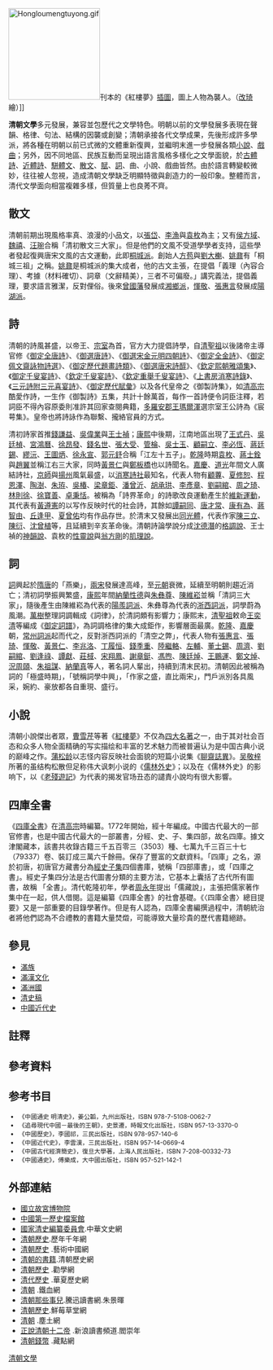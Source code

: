 [[File:Hongloumengtuyong.gif|180px]]刊本的《紅樓夢》[[插圖|插圖]]，圖上人物為襲人。（[[改琦|改琦]]繪）]]

'''清朝文學'''多元發展，兼容並包歷代之文學特色{{參考|name=清代文學批評論集|1={{Cite book|author=吳宏一|title=《清代文學批評論集》〈序〉}}}}。明朝以前的文學發展多表現在聲韻、格律、句法、結構的因襲或創變；清朝承接各代文學成果，先後形成許多學派，將各種在明朝以前已式微的文體重新復興，並繼明末進一步發展各類[[小說|小說]]、[[戲曲|戲曲]]；另外，因不同地區、民族互動而呈現出語言風格多樣化之文學面貌，於[[古體詩|古體詩]]、[[近體詩|近體詩]]、[[駢體文|駢體文]]、[[散文|散文]]、[[賦|賦]]、[[詞_(文學)|詞]]、曲、小說、戲曲皆然。由於語言轉變較微妙，往往被人忽視，造成清朝文學缺乏明顯特徵與創造力的一般印象。整體而言，清代文學面向相當複雜多樣，但質量上也良莠不齊{{參考|name=清代文學通論|1={{Cite book|author=蔣寅|title=《清代文學通論》〈清代文學的特徵、分期及歷史地位〉}}}}。

==散文==
清朝前期出現風格率真、浪漫的小品文，以[[張岱|張岱]]、[[李漁|李漁]]與[[袁枚|袁枚]]為主；又有[[侯方域|侯方域]]、[[魏禧|魏禧]]、[[汪琬|汪琬]]合稱「清初散文三大家」{{參考|name=四庫全書總目提要|1={{Cite book|author=紀昀|title=《四庫全書總目提要》：「古文一脈，……國初風氣還淳，一時學者始復講唐宋以來之矩矱。而（汪）琬與魏禧、侯方域稱為最三。」}}}}。但是他們的文風不受道學學者支持，這些學者發起復興唐宋文風的古文運動，此即[[桐城派|桐城派]]。創始人[[方苞|方苞]]與[[劉大櫆|劉大櫆]]、[[姚鼐|姚鼐]]有「桐城三祖」之稱。[[姚鼐|姚鼐]]是桐城派的集大成者，他的古文主張，在提倡「義理（內容合理）、考據（材料確切）、詞章（文辭精美），三者不可偏廢。」講究義法，提倡義理，要求語言雅潔，反對俚俗。後來[[曾國藩|曾國藩]]發展成[[湘鄉派|湘鄉派]]，[[惲敬|惲敬]]、[[張惠言|張惠言]]發展成[[陽湖派|陽湖派]]{{參考|name=中國通史明清史文學}}。

==詩==
清朝的詩風甚盛{{參考|name=中國通史明清史文學}}，以帝王、[[宗室|宗室]]為首，官方大力提倡詩學，自[[清聖祖|清聖祖]]以後諸帝主導官修《[[御定全唐詩|御定全唐詩]]》、《[[御選唐詩|御選唐詩]]》、《[[御選宋金元明四朝詩|御選宋金元明四朝詩]]》、《[[御定全金詩|御定全金詩]]》、《[[御定佩文齋詠物詩選|御定佩文齋詠物詩選]]》、《[[御定歷代題畫詩類|御定歷代題畫詩類]]》、《[[御選唐宋詩醇|御選唐宋詩醇]]》、《[[欽定熙朝雅頌集|欽定熙朝雅頌集]]》、《[[御定千叟宴詩|御定千叟宴詩]]》、《[[欽定千叟宴詩|欽定千叟宴詩]]》、《[[欽定重舉千叟宴詩|欽定重舉千叟宴詩]]》、《[[上書房消寒詩錄|上書房消寒詩錄]]》、《[[三元詩附三元喜宴詩|三元詩附三元喜宴詩]]》、《[[御定歷代賦彙|御定歷代賦彙]]》以及各代皇帝之《御製詩集》，如[[清高宗|清高宗]]酷愛作詩，一生作《御製詩》五集，共計十餘萬首，每作一首詩便令詞臣注釋，若詞臣不得內容原委則准許其回家查閱典籍{{參考|name=嘯亭雜錄卷一·純廟博雅|1={{Cite book|author=禮親王昭槤|title=《嘯亭雜錄》〈卷一·純廟博雅〉：「純廟天縱聰慧，攬讀淵博，萬幾之暇，惟以丹鉛從事。禦製詩五集，至十餘萬首，雖自古詩人詞客，未有如是之多者。每一詩出，令儒臣注釋，不得原委者，許歸家涉獵。然多有翻擷萬卷莫能解者，然後上舉其出處，以博一笑，諸臣無不佩服。」}}}}，[[多羅安郡王|多羅安郡王]][[瑪爾渾|瑪爾渾]]選宗室王公詩為《宸萼集》。皇帝也將詩詠作為聯繫、攏絡官員的方式{{參考|name=嘯亭雜錄卷一·賞花釣魚|1={{Cite book|author=禮親王昭槤|title=《嘯亭雜錄》〈卷一·賞花釣魚〉：「世宗馭下嚴肅，然每假以辭色，以聯上下之情。丙午秋，特宴文武大僚於乾清宮，賦詩飲酒。每佳時令節，必賜諸王大臣遊宴，泛舟福海，賞花釣魚，竟日乃散。故當時堂廉之間，歡若父子，無不可達之情也。」〈卷一·友愛昆仲〉：「上即位後，優待和、果二王，每陪膳侍宴，賦詩飲酒，殆無虛日。」}}}}。

清初詩家首推[[錢謙益|錢謙益]]、[[吳偉業|吳偉業]]與[[王士禎|王士禎]]；[[康熙|康熙]]中後期，江南地區出現了[[王式丹|王式丹]]、[[吳廷楨|吳廷楨]]、[[宮鴻曆|宮鴻曆]]、[[徐昂發|徐昂發]]、[[錢名世|錢名世]]、[[張大受_(康熙進士)|張大受]]、[[管棆|管棆]]、[[吳士玉|吳士玉]]、[[顧嗣立|顧嗣立]]、[[李必恆|李必恆]]、[[蔣廷錫|蔣廷錫]]、[[繆沅|繆沅]]、[[王圖炳|王圖炳]]、[[徐永宣|徐永宣]]、[[郭元𨥤|郭元𨥤]]合稱「江左十五子」。[[乾隆|乾隆]]時期[[袁枚|袁枚]]、[[蔣士銓|蔣士銓]]與[[趙翼|趙翼]]並稱江右三大家，同時[[黃景仁|黃景仁]]與[[鄭板橋|鄭板橋]]也以詩聞名。[[嘉慶|嘉慶]]、[[道光|道光]]年間文人廣結詩社，[[京師|京師]]與[[揚州|揚州]]風氣最盛，以[[消寒詩社|消寒詩社]]最知名，代表人物有[[顧蓴|顧蓴]]、[[夏修恕|夏修恕]]、[[程恩澤|程恩澤]]、[[陶澍|陶澍]]、[[朱珔|朱珔]]、[[吳椿|吳椿]]、[[梁章鉅|梁章鉅]]、[[潘曾沂|潘曾沂]]、[[胡承珙|胡承珙]]、[[李彥章|李彥章]]、[[劉嗣綰|劉嗣綰]]、[[周之琦|周之琦]]、[[林則徐|林則徐]]、[[徐寶善|徐寶善]]、[[卓秉恬|卓秉恬]]。被稱為「詩界革命」的詩歌改良運動產生於[[維新運動|維新運動]]，其代表有[[黃遵憲|黃遵憲]]的以写作反映时代的社会詩，其餘如[[譚嗣同|譚嗣同]]、[[唐才常|唐才常]]、[[康有為|康有為]]、[[蔣智由|蔣智由]]、[[丘逢甲|丘逢甲]]、[[夏曾佑|夏曾佑]]均有作品存世。於清末又發展出[[同光體|同光體]]，代表作家[[陳三立|陳三立]]、[[陳衍|陳衍]]、[[沈曾植|沈曾植]]等，且延續到辛亥革命後。清朝詩論學說分成[[沈德潛|沈德潛]]的[[格調說|格調說]]、王士禎的[[神韻說|神韻說]]、袁枚的[[性靈說|性靈說]]與[[翁方剛|翁方剛]]的[[肌理說|肌理說]]{{參考|name=中國通史明清史文學}}。

==詞==
[[詞_(文學)|詞]]興起於[[隋|隋]][[唐|唐]]的「燕樂」，[[兩宋|兩宋]]發展達高峰，至[[元朝|元朝]]衰微，延續至明朝則趨近消亡{{參考|name=白雨齋詞話|1={{Cite book|author=陳廷焯|title=《白雨齋詞話》卷一}}}}{{參考|name=清代詞學概論卷一|1={{Cite book|author=徐珂|title=《清代詞學概論》卷一·總論}}}}；清初詞學振興繁盛，[[康熙|康熙]]年間[[納蘭性德|納蘭性德]]與[[朱彝尊|朱彝尊]]、[[陳維崧|陳維崧]]並稱「清詞三大家」，隨後產生由陳維崧為代表的[[陽羨詞派|陽羨詞派]]、朱彝尊為代表的[[浙西詞派|浙西詞派]]，詞學蔚為風潮。[[萬樹|萬樹]]整理詞調輯成《詞律》，於清詞頗有影響力；康熙末，[[清聖祖|清聖祖]]敕命[[王奕清|王奕清]]等編成《[[御定詞譜|御定詞譜]]》，為詞調格律的集大成鉅作，影響層面最廣{{參考|name=欽定詞譜|1={{Cite book|author=王奕清等|title=《欽定詞譜》上冊·點校說明，學苑出版社}}}}。[[乾隆|乾隆]]、[[嘉慶|嘉慶]]朝，[[常州詞派|常州詞派]]起而代之，反對浙西詞派的「清空之弊」，代表人物有[[張惠言|張惠言]]、[[張琦_(嘉慶舉人)|張琦]]、[[惲敬|惲敬]]、[[黃景仁|黃景仁]]、[[李兆洛|李兆洛]]、[[丁履恒|丁履恒]]、[[錢季重|錢季重]]、[[陸繼輅|陸繼輅]]、[[左輔|左輔]]、[[董士錫|董士錫]]、[[周濟_(詞人)|周濟]]、[[劉嗣綰|劉嗣綰]]、[[劉逢祿|劉逢祿]]、[[譚獻|譚獻]]、[[莊棫|莊棫]]、[[宋翔鳳|宋翔鳳]]、[[謝章鋌|謝章鋌]]、[[馮煦|馮煦]]、[[陳廷焯|陳廷焯]]、[[王鵬運|王鵬運]]、[[鄭文焯|鄭文焯]]、[[況周頤|況周頤]]、[[朱祖謀|朱祖謀]]、[[納蘭真|納蘭真]]等人，著名詞人輩出，持續到清末民初{{參考|name=常州詞派構成與變遷析論|1={{Cite book|author=侯雅文|title=《常州詞派構成與變遷析論》，國立中央大學中國文學研究所博士論文}}}}。清朝因此被稱為詞的「極盛時期」，「號稱詞學中興」，「作家之盛，直比兩宋」，門戶派別各具風采，婉約、豪放都各自重現、盛行{{參考|name=中國詩詞演進史|1={{Cite book|author=嵇哲|title=《中國詩詞演進史》頁298}}}}。

==小說==
清朝小說傑出者眾，[[曹雪芹|曹雪芹]]等著《[[紅樓夢|紅樓夢]]》不仅為[[四大名著|四大名著]]之一，由于其对社会百态和众多人物全面精确的写实描绘和丰富的艺术魅力而被普遍认为是中国古典小说的巅峰之作。[[蒲松龄|蒲松龄]]以志怪内容反映社会面貌的短篇小说集《[[聊齋誌異|聊齋誌異]]》。[[吴敬梓|吴敬梓]]所著的虽结构松散但足称伟大讽刺小说的《[[儒林外史|儒林外史]]》；以及在《儒林外史》的影响下，以《[[老殘遊記|老殘遊記]]》为代表的揭发官场丑态的譴責小說均有很大影響{{參考|name=中國通史明清史文學|1={{Cite book|author=姜公韜|title=《中國通史 明清史》〈第七章 五百年社會文化的掠影〉|pages=第153頁-157頁}}}}。

==四庫全書==
《[[四庫全書|四庫全書]]》在[[清高宗|清高宗]]時編纂。1772年開始，經十年編成。中國古代最大的一部官修書，也是中國古代最大的一部叢書，分經、史、子、集四部，故名四庫。據文津閣藏本，該書共收錄古籍三千五百零三（3503）種、七萬九千三百三十七（79337）卷、裝訂成三萬六千餘冊。保存了豐富的文獻資料。「四庫」之名，源於初唐，初唐官方藏書分為[[經史子集|經史子集]]四個書庫，號稱「四部庫書」，或「四庫之書」。經史子集四分法是古代圖書分類的主要方法，它基本上囊括了古代所有圖書，故稱 「全書」。清代乾隆初年，學者[[周永年|周永年]]提出「儒藏說」，主張把儒家著作集中在一起，供人借閱。這是編纂《四庫全書》的社會基礎。《〈四庫全書〉總目提要》又是一部重要的目錄學著作。但是有人認為，四庫全書編撰過程中，清朝統治者將他們認為不合禮教的書籍大量焚燬，可能導致大量珍貴的歷代書籍絕跡{{noteTag|1=乾隆編纂四庫全書同時銷毀了對清朝不利的書籍總數，據統計為一萬三千六百卷。焚書總數，15萬冊。銷毀版片總數170餘種、８萬餘塊。除了焚燬書籍，還系統的對明代檔案進行了銷毀。目前明代檔案僅三千餘件，主要是天啟、崇禎朝兵部檔案，也有少量洪武、永樂、宣德、成化、正德、嘉靖、隆慶、萬曆、泰昌朝的官方文書{{refTag|1=《中國歷史》人教版}}。}}。

== 參見 ==
* [[滿族|滿族]]
* [[滿漢文化|滿漢文化]]
* [[滿洲國|滿洲國]]
* [[清史稿|清史稿]]
* [[中國近代史|中國近代史]]

== 註釋 ==
{{Reflist|group="註"|colwidth=30em}}

== 參考資料 ==
{{Reflist|colwidth=30em}}  
{{Reflist|group="參"|colwidth=30em}}  

== 参考书目 ==
<div style="font-size: 85%">
* 《中國通史 明清史》，姜公韜，九州出版社，ISBN 978-7-5108-0062-7
* 《追尋現代中國－最後的王朝》，史景遷，時報文化出版社，ISBN 957-13-3370-0
* 《中國歷史》，李國祁，三民出版社，ISBN 978-957-140-6
* 《中國近代史》，李雲漢，三民出版社，ISBN 957-14-0669-4 
* 《中國古代經濟簡史》，復旦大學著，上海人民出版社，ISBN 7-208-00332-73
* 《中國通史》，傅樂成，大中國出版社，ISBN 957-521-142-1
</div>

== 外部連結 ==
{{Commons|Qing Dynasty|清朝}}
{{wikisource|Category:清朝條約|清朝條約}} 

* [http://www.npm.gov.tw/npmwebadmin.jsp?do=index 國立故宮博物院] {{Wayback|url=http://www.npm.gov.tw/npmwebadmin.jsp?do=index |date=20171129080158 }}
* [http://www.lsdag.com/ 中國第一歷史檔案館] {{Wayback|url=http://www.lsdag.com/ |date=20100426064359 }}
* [https://web.archive.org/web/20120618102637/http://www.qinghistory.cn/tws/ 國家清史編纂委員會].中華文史網
* [https://web.archive.org/web/20101011062808/http://www.lsqn.cn/ChinaHistory/qing/ 清朝歷史].歷年千年網
* [http://www.artx.cn/artx/lishi/list_10_1.html 清朝歷史] {{Wayback|url=http://www.artx.cn/artx/lishi/list_10_1.html |date=20210215172917 }}.藝術中國網
* [https://web.archive.org/web/20110225121338/http://www.qingchao.net/shu/ 清朝的書籍].清朝歷史網
* [http://www.quanxue.cn/LS_Qing2/index.html 清朝歷史] {{Wayback|url=http://www.quanxue.cn/LS_Qing2/index.html |date=20210212012554 }}.勸學網
* [http://www.hxlsw.com/history/Qing/ 清代歷史] {{Wayback|url=http://www.hxlsw.com/history/Qing/ |date=20210301061343 }}.華夏歷史網
* [http://data.tiexue.net/history/qingchao4894/ 清朝] {{Wayback|url=http://data.tiexue.net/history/qingchao4894/ |date=20170728021319 }}.鐵血網
* [https://web.archive.org/web/20120511204754/http://book.qq.com/s/book/0/10/10160/index.shtml 清朝那些事兒].騰迅讀書網.朱景暉
* [https://web.archive.org/web/20110412075857/http://www.xmmxmm.com/qingchao/ 清朝歷史].鮮莓草堂網
* [http://www.xtmm.cn//qing/ 清朝] {{Wayback|url=http://www.xtmm.cn//qing/ |date=20200606071447 }}.塵土網
* [http://book.sina.com.cn/nzt/soc/1100164876_zhengsuoqingcaoshierdi/index.shtml 正說清朝十二帝] {{Wayback|url=http://book.sina.com.cn/nzt/soc/1100164876_zhengsuoqingcaoshierdi/index.shtml |date=20131031110415 }}.新浪讀書頻道.閻崇年
* [http://www.cangdian.com/HTML/08/03/080311005146.html 清朝錢幣] {{Wayback|url=http://www.cangdian.com/HTML/08/03/080311005146.html |date=20210204134433 }}.藏點網

{{中國朝代|width=400px|[[明朝|明朝]]|（帝制結束）<br />[[中華民國|中華民國]]}}
{{清朝歷史事件}}

{{DEFAULTSORT:Q清朝}}
[[Category:清朝文學|]]